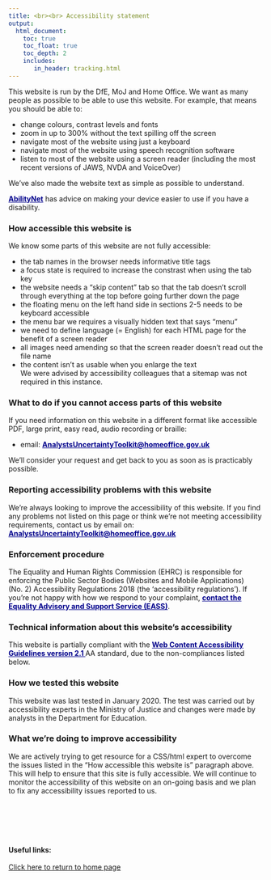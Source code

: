 ```yaml
---
title: <br><br> Accessibility statement
output:
  html_document:
    toc: true
    toc_float: true
    toc_depth: 2
    includes:
       in_header: tracking.html
---
```


<style type="text/css">

.footer{
  position: relative; 
  margin-top: 100px; 
  height = 100px; 
  width: 100%;
  text-align: left
}

.
</style>

<div class="call-to-action">This website is run by the DfE, MoJ and Home Office. We want as many people as possible to be able to use this website. For example, that means you should be able to:
<ul>
<li>change colours, contrast levels and fonts</li>
<li>zoom in up to 300% without the text spilling off the screen</li>
<li>navigate most of the website using just a keyboard</li>
<li>navigate most of the website using speech recognition software</li>
<li>listen to most of the website using a screen reader (including the most recent versions of JAWS, NVDA and VoiceOver)</li>
</ul>
<p>We've also made the website text as simple as possible to understand.</p>
<p><a href="https://mcmw.abilitynet.org.uk/" style="color: DARKBLUE;"><b>AbilityNet</b></a> has advice on making your device easier to use if you have a disability.</p>
</div>

<h3 id="how-accessible-this-website-is">How accessible this website is</h3>
<div class="call-to-action">We know some parts of this website are not fully accessible:</div>
<div class="call-to-action">
<ul>
<li>the tab names in the browser needs informative title tags</li>
<li>a focus state is required to increase the constrast when using the tab key</li>
<li>the website needs a "skip content" tab so that the tab doesn’t scroll through everything at the top before going further down the page</li>
<li>the floating menu on the left hand side in sections 2-5 needs to be keyboard accessible</li>
<li>the menu bar we requires a visually hidden text that says “menu”</li>
<li>we need to define language (= English) for each HTML page for the benefit of a screen reader</li>
<li>all images need amending so that the screen reader doesn’t read out the file name</li>
<li>the content isn’t as usable when you enlarge the text</li>
<div class="call-to-action">We were advised by accessibility colleagues that a sitemap was not required in this instance.</div>
</ul>
</div>

<h3 id="what-to-do-if-you-cannot-access-parts-of-this-website">What to do if you cannot access parts of this website</h3>
<p>If you need information on this website in a different format like accessible PDF, large print, easy read, audio recording or braille:</p>
<ul>
<li>email: <a href= "mailto:AnalystsUncertaintyToolkit@homeoffice.gov.uk" style="color: DARKBLUE;"><b>AnalystsUncertaintyToolkit@homeoffice.gov.uk</b></a></li>
</ul>
<p>We'll consider your request and get back to you as soon as is practicably possible.</p>

<h3 id="reporting-accessibility-problems-with-this-website">Reporting accessibility problems with this website</h3>
<p>We're always looking to improve the accessibility of this website. If you find any problems not listed on this page or think we're not meeting accessibility requirements, contact us by email on: <a href= "mailto:AnalystsUncertaintyToolkit@homeoffice.gov.uk" style="color: DARKBLUE;"><b>AnalystsUncertaintyToolkit@homeoffice.gov.uk</b></a></p>

<h3 id="enforcement-procedure">Enforcement procedure</h3>
<p>The Equality and Human Rights Commission (EHRC) is responsible for enforcing the Public Sector Bodies (Websites and Mobile Applications) (No. 2) Accessibility Regulations 2018 (the 'accessibility regulations'). If you're not happy with how we respond to your complaint, <a href="https://www.equalityadvisoryservice.com/" style="color: DARKBLUE;"><b>contact the Equality Advisory and Support Service (EASS)</b></a>.</p>

<h3 id="technical-information-about-this-websites-accessibility">Technical information about this website's accessibility</h3>
<div class="call-to-action">
<p>This website is partially compliant with the <a href="https://www.w3.org/TR/WCAG21/" style="color: DARKBLUE;"><b>Web Content Accessibility Guidelines version 2.1 </b></a>AA standard, due to the non-compliances listed below.</p>
</div>

<h3 id="how-we-tested-this-website">How we tested this website</h3>
<p>This website was last tested in January 2020. The test was carried out by accessibility experts in the Ministry of Justice and changes were made by analysts in the Department for Education.</p>

<h3 id="what-were-doing-to-improve-accessibility">What we're doing to improve accessibility</h3>
<div class="call-to-action">
<p>We are actively trying to get resource for a CSS/html expert to overcome the issues listed in the "How accessible this website is" paragraph above. This will help to ensure that this site is fully accessible. We will continue to monitor the accessibility of this website on an on-going basis and we plan to fix any accessibility issues reported to us.</p>
</div>


<div class="footer">
<b>Useful links:</b>
<br><br>
<a href="index.html">Click here to return to home page</a>
</div>